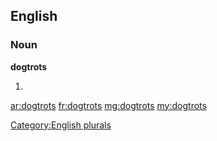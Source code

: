 ==English==

===Noun===
'''dogtrots'''

# {{plural of|dogtrot}}

[[Category:English plurals]]

[[ar:dogtrots]]
[[fr:dogtrots]]
[[mg:dogtrots]]
[[my:dogtrots]]
